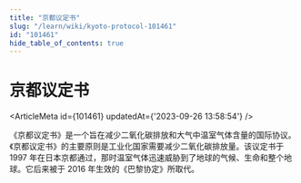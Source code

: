 ```yaml
---
title: "京都议定书"
slug: "/learn/wiki/kyoto-protocol-101461"
id: "101461"
hide_table_of_contents: true
---
```



# 京都议定书

<ArticleMeta id={101461} updatedAt={'2023-09-26 13:58:54'} />
<div className='border-solid border-b border-t-0 my-4 border-[var(--ifm-color-gray-300)]' />

《京都议定书》是一个旨在减少二氧化碳排放和大气中温室气体含量的国际协议。《京都议定书》的主要原则是工业化国家需要减少二氧化碳排放量。该议定书于 1997 年在日本京都通过，那时温室气体迅速威胁到了地球的气候、生命和整个地球。它后来被于 2016 年生效的《巴黎协定》所取代。
